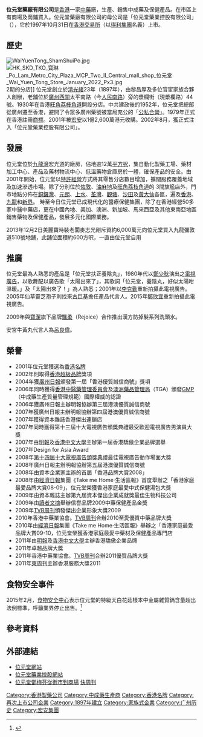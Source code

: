 {{refimprove|time=2020-07-17}}

{{Infobox_Company
|company_name = 位元堂藥業控股
|name_en = Wai Yuen Tong Medicine Holdings
|company_type = [[上市公司|上市公司]]
|traded_as = {{hkex|0897}}
|company_logo = Wai Yuen Tong logo.svg
|company_slogan = 位元氣 衛健康
|foundation = 1897年
|location = {{HKG}}[[九龍|九龍]][[九龍灣|九龍灣]]宏光道39號[[宏天廣場|宏天廣場]]31樓3101室（辦事處）<br/>{{HKG}}[[新界|新界]][[元朗工業邨|元朗工業邨]]宏利街9號位元堂藥業大廈（藥廠）
|key_people = [[鄧清河|鄧清河]]，主席
|industry = [[藥業|藥業]]
|products = 
|revenue = 
|operating_income =
|net_income =
|parent = [[宏安集團|宏安集團]]22.08%
|subsid = 
|homepage = [http://www.wyth.net/ 位元堂藥業控股網站]
}}

'''位元堂藥廠有限公司'''是[[香港|香港]]一家[[中藥|中藥]]廠，生產、銷售中成藥及保健產品。在市區上有商場及啇鋪買入。位元堂藥廠有限公司的母公司是「位元堂藥業控股有限公司」 （{{hkex|0897}}），它於1997年10月31日在[[香港交易所|香港交易所]]（以[[得利集團|得利集團]]名義）上市。

== 歷史 ==
[[File:WaiYuenTong_ShamShuiPo.jpg|thumb]]
[[File:HK_SKD_TKO_寶琳_Po_Lam_Metro_City_Plaza_MCP_Two_II_Central_mall_shop_位元堂_Wai_Yuen_Tong_Store_January_2022_Px3.jpg|thumb]]2期的分店]]
位元堂創立於[[清|清]][[光緒|光緒]]23年（1897年），由黎昌厚及多位官宦家族合夥人創辦，老舖位於[[廣州|廣州]][[西關|西關]]太平南路（今[[人民路_(廣州)|人民南路]]）旁的漿欄街（現漿欄路）44號。1930年在香港[[旺角|旺角]][[荔枝角道|荔枝角道]]開設分店。中共建政後的1952年，位元堂把總部從廣州遷至香港，避開了令眾多廣州藥號被當局充公的「[[公私合營|公私合營]]」。1979年正式在香港註冊[[商標|商標]]。2001年被[[宏安集團有限公司|宏安]]以1億2,600萬港元收購。2002年8月，獲正式注入「位元堂藥業控股有限公司」。

== 發展 ==
位元堂位於[[九龍灣|九龍灣]]宏光道的廠房，佔地逾12萬[[平方呎|平方呎]]，集自動化製藥工場、藥材加工中心、產品及藥材物流中心、低溫藥物倉庫房於一體，確保產品的安全。由2001年開始，位元堂以[[特許經營|特許經營]]方式將其零售分店數目增加，擴闊服務覆蓋地域及加速滲透市場。除了分別位於[[佐敦|佐敦]]、[[油麻地|油麻地]]及[[旺角|旺角]][[荔枝角道|荔枝角道]]的 3間旗艦店外，門市地點分佈在[[銅鑼灣|銅鑼灣]]、[[元朗|元朗]]、[[上水|上水]]、[[荃灣|荃灣]]、[[觀塘|觀塘]]、[[沙田_(香港)|沙田]]及[[黃大仙_(香港地方)|黃大仙]]各區，遍及[[香港|香港]]、[[九龍|九龍]]和[[新界|新界]]。
時至今日位元堂已成現代化的醫療保健集團，除了在香港經營50多家中醫中藥店，更在中國內地、美加、澳洲、新加坡、馬來西亞及其他東南亞地區銷售藥物及保健產品，發展多元化國際業務。

2013年12月2日美麗寶時裝老闆麥志光剛斥資約6,000萬元向位元堂買入九龍彌敦道510號地舖，此舖位面積約600方呎，一直由位元堂自用

== 推廣 ==
位元堂最為人熟悉的產品是「位元堂扶正養陰丸」，1980年代以[[鄭少秋|鄭少秋]]演出之[[電視廣告|電視廣告]]，以歌舞配以廣告歌「太陽出來了」，其歌詞「位元堂，養陰丸，好似太陽咁溫暖。」及「太陽出來了！」為人熟悉；2001年以[[李克勤|李克勤]]重新拍攝此電視廣告。2005年仙草靈芝孢子則找來[[古巨基|古巨基]]擔任產品代言人。2015年[[鄭欣宜|鄭欣宜]]重新拍攝此電視廣告。

2009年與[[寶潔|寶潔]]旗下品牌[[飄柔|飄柔]]（Rejoice）合作推出漢方防掉髮系列洗頭水。

安宮牛黃丸代言人為[[呂良偉|呂良偉]]。

== 榮譽 ==
* 2001年位元堂獲選為[[香港名牌|香港名牌]]
* 2002年則取得[[香港超級品牌|香港超級品牌]]獎項
* 2004年獲[[廣州日報|廣州日報]]頒發第一屆「香港優質誠信商號」獎項
* 2006年同時獲得[[香港中醫藥管理委員會|香港中醫藥管理委員會]]及[[澳洲藥品管理局|澳洲藥品管理局]]（TGA）頒發[[GMP|GMP]]（中成藥生產質量管理規範）國際權威的認證
* 2006年獲廣州日報主辦明報協辦第三屆港澳優質誠信商號
* 2007年獲廣州日報主辦明報協辦第四屆港澳優質誠信商號
* 2007年獲得資本雜誌香港傑出連鎖店
* 2007年同時獲得第十三屆十大電視廣告頒獎典禮最受歡迎電視廣告男演員大獎
* 2007年由[[明報|明報]]及[[香港中文大學|香港中文大學]]主辦第一屆香港驕傲企業品牌選舉
* 2007年Design for Asia Award
* 2008年[[第十四屆十大電視廣告頒獎典禮|第十四屆十大電視廣告頒獎典禮]]最佳電視廣告動作場面大獎
* 2008年廣州日報主辦明報協辦第五屆港澳優質誠信商號
* 2008年由資本企業家主辦的首屆「香港品牌大賞2008」
* 2008年由[[香港經濟日報|經濟日報]]集團《Take me Home‧生活區報》首度舉辦之「香港家庭最愛品牌大賞08-09」，位元堂榮獲香港家庭最愛中式保健湯包大獎
* 2009年由資本雜誌主辦第九屆資本傑出企業成就獎最佳生物科技公司
* 2009年由[[讀者文摘|讀者文摘]]舉辦信譽品牌2009中藥保健產品金獎
* 2009年[[TVB周刊|TVB周刊]]頒發傑出企業形象大獎2009
* 2010年香港中藥業協會。[[TVB周刊|TVB周刊]]合辦2010至愛優質中藥品牌大獎
* 2010年由[[香港經濟日報|經濟日報]]集團《Take me Home‧生活區報》舉辦之「香港家庭最愛品牌大賞09-10，位元堂榮獲香港家庭最愛中藥材及保健產品專門店
* 2011年由[[明報|明報]]及[[香港中文大學|香港中文大學]]主辦香港驕傲企業品牌
* 2011年卓越品牌大獎
* 2011年香港中藥業協會。[[TVB周刊|TVB周刊]]合辦2011優質品牌大獎
* 2011年[[東周刊|東周刊]]主辦香港服務大獎2011

== 食物安全事件 ==
2015年2月，[[食物安全中心|食物安全中心]]表示位元堂的特級天白花菇樣本中金屬雜質鎘含量超出法例標準，呼籲業界停止出售。<ref>{{cite news |title=位元堂、盞記花菇鎘含量超標 |url=https://m.mingpao.com/ins/港聞/article/20150211/s00001/1423663626456/位元堂-盞記花菇鎘含量超標 |work=明報 |date=2015-02-11 |accessdate=2020-09-29 |archive-date=2019-10-10 |archive-url=https://web.archive.org/web/20191010091631/https://m.mingpao.com/ins/%25E6%25B8%25AF%25E8%2581%259E/article/20150211/s00001/1423663626456/%25E4%25BD%258D%25E5%2585%2583%25E5%25A0%2582-%25E7%259B%259E%25E8%25A8%2598%25E8%258A%25B1%25E8%258F%2587%25E9%258E%2598%25E5%2590%25AB%25E9%2587%258F%25E8%25B6%2585%25E6%25A8%2599 |dead-url=no }}</ref>

== 參考資料 == 
{{reflist}}

== 外部連結 ==
* [http://www.wyt.com.hk/ 位元堂網站]{{Wayback|url=http://www.wyt.com.hk/ |date=20180228012435 }}
* [http://www.wyth.net/ 位元堂藥業控股網站]{{Wayback|url=http://www.wyth.net/ |date=20070621050239 }}
* [https://web.archive.org/web/20060627214507/http://www.xpweekly.com/share/xpweekly/0365/finance/20050818finance0104/content.htm 位元堂鄧梅芬從街市到商場] [[快周刊|快周刊]]

{{宏安集團}}
[[Category:香港製藥公司|Category:香港製藥公司]]
[[Category:中成藥生產商|Category:中成藥生產商]]
[[Category:香港名牌|Category:香港名牌]]
[[Category:再次上市公司企業|Category:再次上市公司企業]]
[[Category:1897年建立|Category:1897年建立]]
[[Category:家族式企業|Category:家族式企業]]
[[Category:广州历史|Category:广州历史]]
[[Category:宏安集團|Category:宏安集團]]